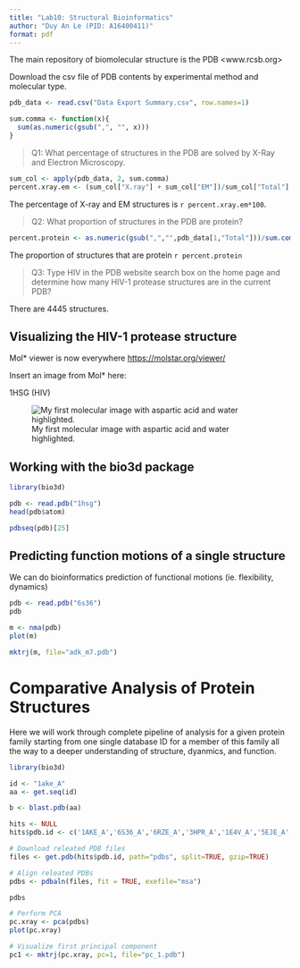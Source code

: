 ```yaml
---
title: "Lab10: Structural Bioinformatics"
author: "Duy An Le (PID: A16400411)"
format: pdf
---
```


The main repository of biomolecular structure is the PDB <www.rcsb.org>

Download the csv file of PDB contents by experimental method and molecular type.
```r
pdb_data <- read.csv("Data Export Summary.csv", row.names=1)

sum.comma <- function(x){
  sum(as.numeric(gsub(",", "", x)))
}
```
> Q1: What percentage of structures in the PDB are solved by X-Ray and Electron Microscopy.

```r
sum_col <- apply(pdb_data, 2, sum.comma)
percent.xray.em <- (sum_col["X.ray"] + sum_col["EM"])/sum_col["Total"]
```
The percentage of X-ray and EM structures is `r percent.xray.em*100`. 

> Q2: What proportion of structures in the PDB are protein?

```r
percent.protein <- as.numeric(gsub(",","",pdb_data[1,"Total"]))/sum.comma(pdb_data$Total)
```
The proportion of structures that are protein `r percent.protein`

> Q3: Type HIV in the PDB website search box on the home page and determine how many HIV-1 protease structures are in the current PDB?

There are 4445 structures. 

## Visualizing the HIV-1 protease structure

Mol* viewer is now everywhere <https://molstar.org/viewer/> 

Insert an image from Mol* here: 

1HSG (HIV)

![My first molecular image with aspartic acid and water highlighted.](1HSG.png)

## Working with the bio3d package

```r
library(bio3d)

pdb <- read.pdb("1hsg")
head(pdb$atom)
```
```r
pdbseq(pdb)[25]
```

## Predicting function motions of a single structure

We can do bioinformatics prediction of functional motions (ie. flexibility, dynamics)

```r
pdb <- read.pdb("6s36")
pdb
```
```r
m <- nma(pdb)
plot(m)
```
```r
mktrj(m, file="adk_m7.pdb")
```

# Comparative Analysis of Protein Structures

Here we will work through complete pipeline of analysis for a given protein family starting from one single database ID for a member of this family all the way to a deeper understanding of structure, dyanmics, and function. 

```r
library(bio3d)
```

```r
id <- "1ake_A"
aa <- get.seq(id)

```

```r
b <- blast.pdb(aa)
```
```r
hits <- NULL
hits$pdb.id <- c('1AKE_A','6S36_A','6RZE_A','3HPR_A','1E4V_A','5EJE_A','1E4Y_A','3X2S_A','6HAP_A','6HAM_A','4K46_A','3GMT_A','4PZL_A')
```


```r
# Download releated PDB files
files <- get.pdb(hits$pdb.id, path="pdbs", split=TRUE, gzip=TRUE)
```

```r
# Align releated PDBs
pdbs <- pdbaln(files, fit = TRUE, exefile="msa")
```
```r
pdbs
```


```r
# Perform PCA
pc.xray <- pca(pdbs)
plot(pc.xray)
```

```r
# Visualize first principal component
pc1 <- mktrj(pc.xray, pc=1, file="pc_1.pdb")
```

